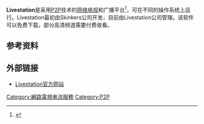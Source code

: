 {{expand|time=2010-11-16T10:23:56+00:00}}
{{noteTA
|G1=IT
}}
{{Infobox_Software
| name = Livestation
| logo= [[File:Live_Station_Logo.jpg|File:Live Station Logo.jpg]]
| screenshot = 
| caption = 3.2.0
| developer = Livestation [[微软研究院|微软研究院]]
| frequently updated  = yes<!--發佈版本更新？請不要編輯本頁，只須點按版本號碼！-->
| operating_system = [[Microsoft_Windows|Microsoft Windows]]、[[麦金塔电脑|麦金塔电脑]],<ref>{{cite web | url = http://www.livestation.com/downloads?tracker=main_menu | title = Livestation Download Page info Windows XP or Vista Mac Linux (Ubuntu Fedora9 OpenSUSE) | accessdate = 2009-01-01 | deadurl = yes | archiveurl = http://arquivo.pt/wayback/20091007183259/http%3A//www.livestation.com/downloads?tracker%3Dmain_menu | archivedate = 2009-10-07 }}</ref>、[[Linux|Linux]]、[[iOS|iOS]]<ref>{{cite web | url= http://www.livestation.com/forum/categories/23-milestones/posts/2963-iphone_alpha_in_testing_now | title= iPhone alpha in testing now | accessdate= 2009-01-01 | deadurl= yes | archiveurl= https://web.archive.org/web/20090131204648/http://www.livestation.com/forum/categories/23-milestones/posts/2963-iphone_alpha_in_testing_now | archivedate= 2009-01-31 }}</ref>、[[Android|Android]]、[[PS3|PS3]]、[[Blackberry|Blackberry]]
| genre = 視訊流媒體放映
| license = [[免費軟體|免費軟體]]
|website = http://www.livestation.com
}}

'''Livestation'''是采用[[P2P|P2P]]技术的[[网络电视|网络电视]]和广播平台<ref name="channels">{{cite web | url = http://www.livestation.com/channels | title = Live television and radio | accessdate = 2008-03-09 | deadurl = yes | archiveurl = http://arquivo.pt/wayback/20091007225144/http%3A//www.livestation.com/channels | archivedate = 2009-10-07 }}</ref>，可在不同的操作系统上运行。Livestation最初由Skinkers公司开发，目前由Livestation公司管理。该软件可以免费下载，部分高清频道需要付费收看。

{{fact|Livestation服务目前在中国大陆地区被[[防火长城|防火长城]]封锁。}}

== 参考资料 ==
{{reflist}}

== 外部链接 ==
*[https://web.archive.org/web/20161124024859/http://www.livestation.com/ Livestation官方网站]

[[Category:網路電視串流服務|Category:網路電視串流服務]]
[[Category:P2P|Category:P2P]]